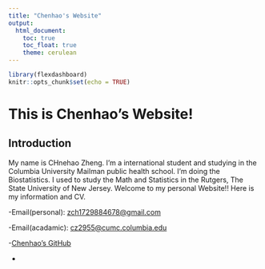```yaml
---
title: "Chenhao's Website"
output: 
  html_document:
    toc: true
    toc_float: true
    theme: cerulean
---
```


```r
library(flexdashboard)
knitr::opts_chunk$set(echo = TRUE)
```

# This is Chenhao's Website!
## Introduction
My name is CHnehao Zheng. I'm a international student and studying in the Columbia University Mailman public health school. I'm doing the Biostatistics. I used to study the Math and Statistics in the Rutgers, The State University of New Jersey. Welcome to my personal Website!! Here is my information and CV.

-Email(personal): <zch1729884678@gmail.com>

-Email(acadamic): <cz2955@cumc.columbia.edu>

-[Chenhao's GitHub](https://github.com/Chenhao6666666)

-









